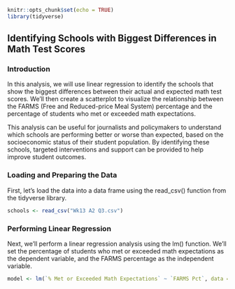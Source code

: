 ```r
knitr::opts_chunk$set(echo = TRUE)
library(tidyverse)
```

## Identifying Schools with Biggest Differences in Math Test Scores

### Introduction

In this analysis, we will use linear regression to identify the schools that show the biggest differences between their actual and expected math test scores. We'll then create a scatterplot to visualize the relationship between the FARMS (Free and Reduced-price Meal System) percentage and the percentage of students who met or exceeded math expectations.

This analysis can be useful for journalists and policymakers to understand which schools are performing better or worse than expected, based on the socioeconomic status of their student population. By identifying these schools, targeted interventions and support can be provided to help improve student outcomes.

### Loading and Preparing the Data

First, let's load the data into a data frame using the read_csv() function from the tidyverse library.

```r
schools <- read_csv("Wk13 A2 Q3.csv")
```

### Performing Linear Regression

Next, we'll perform a linear regression analysis using the lm() function. We'll set the percentage of students who met or exceeded math expectations as the dependent variable, and the FARMS percentage as the independent variable.

```r
model <- lm(`% Met or Exceeded Math Expectations` ~ `FARMS Pct`, data = schools)
```


